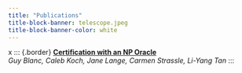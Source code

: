 ```yaml
---
title: "Publications"
title-block-banner: telescope.jpeg
title-block-banner-color: white
---
```


x
::: {.border}
[**Certification with an NP Oracle**](https://arxiv.org/abs/2211.02257)  
*Guy Blanc, Caleb Koch, Jane Lange, Carmen Strassle, Li-Yang Tan* 
:::
